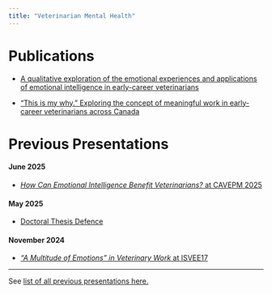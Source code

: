 ```yaml
---
title: "Veterinarian Mental Health"
---
```


# Publications

- [A qualitative exploration of the emotional experiences and applications of emotional intelligence in early-career veterinarians](https://bvajournals.onlinelibrary.wiley.com/doi/10.1002/vetr.5599)

- [“This is my why.” Exploring the concept of meaningful work in early-career veterinarians across Canada](https://doi.org/10.3389/fvets.2025.1595949)


# Previous Presentations

#### June 2025

-   [*How Can Emotional Intelligence Benefit Veterinarians?* at CAVEPM 2025](2025jun-cavepm.qmd)

#### May 2025

-   [Doctoral Thesis Defence](2025may-defence.qmd)

#### November 2024

-   [*“A Multitude of Emotions” in Veterinary Work* at ISVEE17](2024nov-isvee.qmd)

------------------------------------------------------------------------

See [list of all previous presentations here.](cv.html#conference-presentations-proceedings-and-posters)
